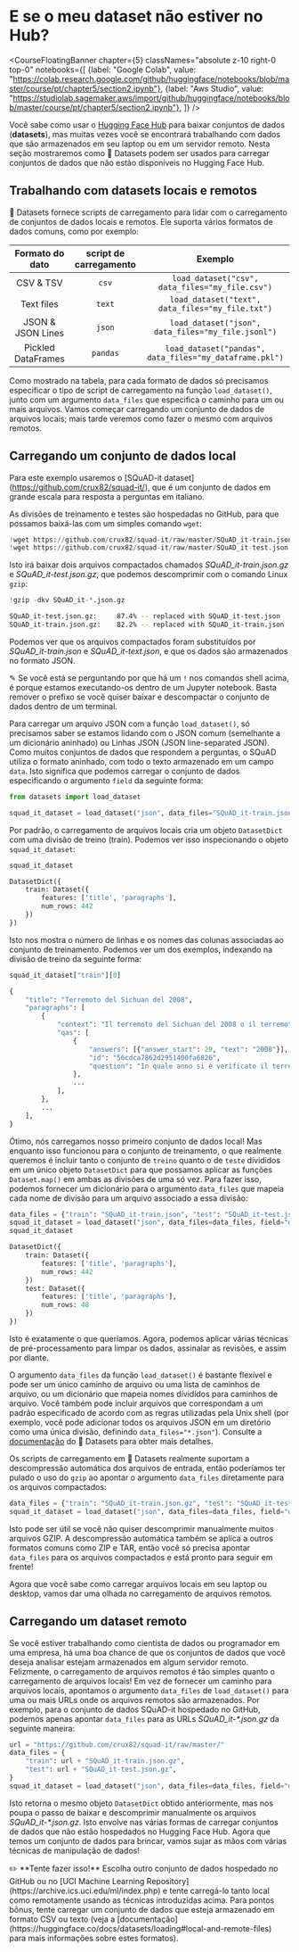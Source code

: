 # E se o meu dataset não estiver no Hub?

<CourseFloatingBanner chapter={5}
  classNames="absolute z-10 right-0 top-0"
  notebooks={[
    {label: "Google Colab", value: "https://colab.research.google.com/github/huggingface/notebooks/blob/master/course/pt/chapter5/section2.ipynb"},
    {label: "Aws Studio", value: "https://studiolab.sagemaker.aws/import/github/huggingface/notebooks/blob/master/course/pt/chapter5/section2.ipynb"},
]} />

Você sabe como usar o [Hugging Face Hub](https://huggingface.co/datasets) para baixar conjuntos de dados (**datasets**), mas muitas vezes você se encontrará trabalhando com dados que são armazenados em seu laptop ou em um servidor remoto. Nesta seção mostraremos como 🤗 Datasets podem ser usados para carregar conjuntos de dados que não estão disponíveis no Hugging Face Hub.

<Youtube id="HyQgpJTkRdE"/>

## Trabalhando com datasets locais e remotos


🤗 Datasets fornece scripts de carregamento para lidar com o carregamento de conjuntos de dados locais e remotos. Ele suporta vários formatos de dados comuns, como por exemplo:

|    Formato do dato  | script de carregamento |                         Exemplo                         |
| :----------------: | :------------: | :-----------------------------------------------------: |
|     CSV & TSV      |     `csv`      |     `load_dataset("csv", data_files="my_file.csv")`     |
|     Text files     |     `text`     |    `load_dataset("text", data_files="my_file.txt")`     |
| JSON & JSON Lines  |     `json`     |   `load_dataset("json", data_files="my_file.jsonl")`    |
| Pickled DataFrames |    `pandas`    | `load_dataset("pandas", data_files="my_dataframe.pkl")` |

Como mostrado na tabela, para cada formato de dados só precisamos especificar o tipo de script de carregamento na função `load_dataset()`, junto com um argumento `data_files` que especifica o caminho para um ou mais arquivos. Vamos começar carregando um conjunto de dados de arquivos locais; mais tarde veremos como fazer o mesmo com arquivos remotos.

## Carregando um conjunto de dados local

Para este exemplo usaremos o [SQuAD-it dataset] (https://github.com/crux82/squad-it/), que é um conjunto de dados em grande escala para resposta a perguntas em italiano.

As divisões de treinamento e testes são hospedadas no GitHub, para que possamos baixá-las com um simples comando `wget`:

```python
!wget https://github.com/crux82/squad-it/raw/master/SQuAD_it-train.json.gz
!wget https://github.com/crux82/squad-it/raw/master/SQuAD_it-test.json.gz
```

Isto irá baixar dois arquivos compactados chamados *SQuAD_it-train.json.gz* e *SQuAD_it-test.json.gz*, que podemos descomprimir com o comando Linux `gzip`:

```python
!gzip -dkv SQuAD_it-*.json.gz
```

```bash
SQuAD_it-test.json.gz:	   87.4% -- replaced with SQuAD_it-test.json
SQuAD_it-train.json.gz:	   82.2% -- replaced with SQuAD_it-train.json
```

Podemos ver que os arquivos compactados foram substituídos por _SQuAD_it-train.json_ e _SQuAD_it-text.json_, e que os dados são armazenados no formato JSON.

<Tip>

✎ Se você está se perguntando por que há um `!` nos comandos shell acima, é porque estamos executando-os dentro de um Jupyter notebook. Basta remover o prefixo se você quiser baixar e descompactar o conjunto de dados dentro de um terminal.
</Tip>

Para carregar um arquivo JSON com a função `load_dataset()`, só precisamos saber se estamos lidando com o JSON comum (semelhante a um dicionário aninhado) ou Linhas JSON (JSON line-separated JSON). Como muitos conjuntos de dados que respondem a perguntas, o SQuAD utiliza o formato aninhado, com todo o texto armazenado em um campo `data`. Isto significa que podemos carregar o conjunto de dados especificando o argumento  `field` da seguinte forma:

```py
from datasets import load_dataset

squad_it_dataset = load_dataset("json", data_files="SQuAD_it-train.json", field="data")
```

Por padrão, o carregamento de arquivos locais cria um objeto `DatasetDict` com uma divisão de treino (train). Podemos ver isso inspecionando o objeto `squad_it_dataset`:

```py
squad_it_dataset
```

```python out
DatasetDict({
    train: Dataset({
        features: ['title', 'paragraphs'],
        num_rows: 442
    })
})
```

Isto nos mostra o número de linhas e os nomes das colunas associadas ao conjunto de treinamento. Podemos ver um dos exemplos, indexando na divisão de treino da seguinte forma:

```py
squad_it_dataset["train"][0]
```

```python out
{
    "title": "Terremoto del Sichuan del 2008",
    "paragraphs": [
        {
            "context": "Il terremoto del Sichuan del 2008 o il terremoto...",
            "qas": [
                {
                    "answers": [{"answer_start": 29, "text": "2008"}],
                    "id": "56cdca7862d2951400fa6826",
                    "question": "In quale anno si è verificato il terremoto nel Sichuan?",
                },
                ...
            ],
        },
        ...
    ],
}
```

Ótimo, nós carregamos nosso primeiro conjunto de dados local! Mas enquanto isso funcionou para o conjunto de treinamento, o que realmente queremos é incluir tanto o conjunto de `treino` quanto o de `teste` divididos em um único objeto `DatasetDict` para que possamos aplicar as funções `Dataset.map()` em ambas as divisões de uma só vez. Para fazer isso, podemos fornecer um dicionário para o argumento `data_files` que mapeia cada nome de divisão para um arquivo associado a essa divisão:


```py
data_files = {"train": "SQuAD_it-train.json", "test": "SQuAD_it-test.json"}
squad_it_dataset = load_dataset("json", data_files=data_files, field="data")
squad_it_dataset
```

```python out
DatasetDict({
    train: Dataset({
        features: ['title', 'paragraphs'],
        num_rows: 442
    })
    test: Dataset({
        features: ['title', 'paragraphs'],
        num_rows: 48
    })
})
```

Isto é exatamente o que queríamos. Agora, podemos aplicar várias técnicas de pré-processamento para limpar os dados, assinalar as revisões, e assim por diante.


<Tip>

O argumento `data_files` da função `load_dataset()` é bastante flexível e pode ser um único caminho de arquivo ou uma lista de caminhos de arquivo, ou um dicionário que mapeia nomes divididos para caminhos de arquivo. Você também pode incluir arquivos que correspondam a um padrão especificado de acordo com as regras utilizadas pela Unix shell (por exemplo, você pode adicionar todos os arquivos JSON em um diretório como uma única divisão, definindo `data_files="*.json"`). Consulte a [documentação](https://huggingface.co/docs/datasets/loading#local-and-remote-files) do 🤗 Datasets para obter mais detalhes.

</Tip>

Os scripts de carregamento em 🤗 Datasets realmente suportam a descompressão automática dos arquivos de entrada, então poderíamos ter pulado o uso do `gzip` ao apontar o argumento `data_files` diretamente para os arquivos compactados:

```py
data_files = {"train": "SQuAD_it-train.json.gz", "test": "SQuAD_it-test.json.gz"}
squad_it_dataset = load_dataset("json", data_files=data_files, field="data")
```

Isto pode ser útil se você não quiser descomprimir manualmente muitos arquivos GZIP. A descompressão automática também se aplica a outros formatos comuns como ZIP e TAR, então você só precisa apontar `data_files` para os arquivos compactados e está pronto para seguir em frente!

Agora que você sabe como carregar arquivos locais em seu laptop ou desktop, vamos dar uma olhada no carregamento de arquivos remotos.

## Carregando um dataset remoto

Se você estiver trabalhando como cientista de dados ou programador em uma empresa, há uma boa chance de que os conjuntos de dados que você deseja analisar estejam armazenados em algum servidor remoto. Felizmente, o carregamento de arquivos remotos é tão simples quanto o carregamento de arquivos locais! Em vez de fornecer um caminho para arquivos locais, apontamos o argumento `data_files` de `load_dataset()` para uma ou mais URLs onde os arquivos remotos são armazenados. Por exemplo, para o conjunto de dados SQuAD-it hospedado no GitHub, podemos apenas apontar `data_files` para as URLs _SQuAD_it-*.json.gz_ da seguinte maneira:

```py
url = "https://github.com/crux82/squad-it/raw/master/"
data_files = {
    "train": url + "SQuAD_it-train.json.gz",
    "test": url + "SQuAD_it-test.json.gz",
}
squad_it_dataset = load_dataset("json", data_files=data_files, field="data")
```

Isto retorna o mesmo objeto `DatasetDict` obtido anteriormente, mas nos poupa o passo de baixar e descomprimir manualmente os arquivos _SQuAD_it-*.json.gz_. Isto envolve nas várias formas de carregar conjuntos de dados que não estão hospedados no Hugging Face Hub. Agora que temos um conjunto de dados para brincar, vamos sujar as mãos com várias técnicas de manipulação de dados!

<Tip>
✏️ **Tente fazer isso!** Escolha outro conjunto de dados hospedado no GitHub ou no [UCI Machine Learning Repository](https://archive.ics.uci.edu/ml/index.php) e tente carregá-lo tanto local como remotamente usando as técnicas introduzidas acima. Para pontos bônus, tente carregar um conjunto de dados que esteja armazenado em formato CSV ou texto (veja a [documentação](https://huggingface.co/docs/datasets/loading#local-and-remote-files) para mais informações sobre estes formatos).
</Tip>


